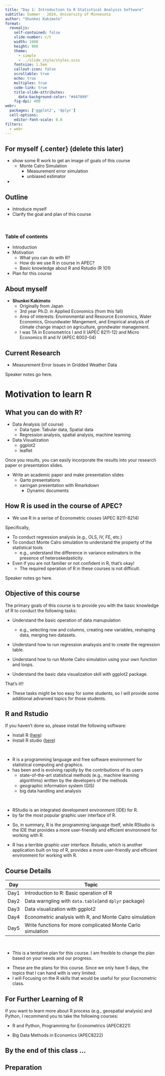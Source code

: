```yaml
---
title: "Day 1: Introduction to R Statistical Analysis Software"
subtitle: Summer - 2024, University of Minnesota
author: "Shunkei Kakimoto"
format: 
  revealjs:
    self-contained: false
    slide-number: c/t
    width: 1600
    height: 900
    theme: 
      - simple 
      - ../slide_style/styles.scss
    fontsize: 1.5em
    callout-icon: false
    scrollable: true
    echo: true
    multiplex: true
    code-link: true
    title-slide-attributes:
      data-background-color: "#447099"
    fig-dpi: 400
webr:
  packages: ['ggplot2', 'dplyr']
  cell-options:
    editor-font-scale: 0.8
filters:
  - webr
---
```


## For myself {.center} (delete this later)
+ show some R work to get an image of goals of this course
  + Monte Calro Simulation 
    + Measurement error simulation
    + unbiased estimator
+ 


## Outline {.center}

::: {.callout-important title="Objective of this slide deck"} 
+ Introduce myself
+ Clarify the goal and plan of this course
:::

<br>

### Table of contents
+ Introduction 
+ Motivation
  + What you can do with R?
  + How do we use R in course in APEC?
  + Basic knowledge about R and Rstudio (R 101)
+ Plan for this course


## About myself {.center}

+ **Shunkei Kakimoto**
  + Originally from Japan
  + 3rd year Ph.D. in Applied Economics (from this fall)
  + Area of interests: Environmental and Resource Economics, Water Economics, Groundwater Mangement, and Empirical analysis of climate change imapct on agriculture, grondwater management.
  + I was TA in Econometrics I and II (APEC 8211-12) and Micro Economics III and IV (APEC 8003-04)


## Current Research {.center}

+ Measurement Error Issues in Gridded Weather Data


::: {.notes}
Speaker notes go here.
:::


# Motivation to learn R 

## What you can do with R? {.center}

+ Data Analysis (of course)
  + Data type: Tabular data, Spatial data
  + Regression analysis, spatial analysis, machine learning

+ Data Visualization
  + ggplot2
  + leaflet

Once you results, you can easily incorporate the results into your research paper or presentation slides.

+ Write an academic paper and make presentation slides
  + Qarto presentations
  + xaringan presentation with Rmarkdown
    + Dynamic documents


## How R is used in the course of APEC?{.center}

+ We use R in a serise of Econometric couses (APEC 8211-8214)

Specifically, 

+ To conduct regression analysis (e.g., OLS, IV, FE, etc.)
+ To conduct Monte Calro simulation to understand the property of the statistical tools
  + e.g., understand the difference in variance estimators in the presence of heteroskedasticity. 

+ Even if you are not familier or not confident in R, that's okay!
  + The required operation of R in these courses is not difficult.

::: {.notes}
Speaker notes go here.
:::

## Objective of this course {.center}

The primary goals of this course is to provide you with the basic knowledge of R to conduct the following tasks:

::: {.callout-important title="Primary Goals"}
+ Understand the basic operation of data manupulation
  + e.g., selecting row and columns, creating new variables, reshaping data, merging two datasets.

+ Understand how to run regression analsysis and to create the regression table.

+ Understand how to run Monte Calro simulation using your own function and loops.

+ Understand the basic data visualization skill with ggplot2 package.
:::

That's it!!

::: {.notes}
+ These tasks might be too easy for some students, so I will provide some additional advanved topics for those students.
:::

## R and Rstudio {.center}

If you haven't done so, please install the following software:

+ Install R ([here](https://www.r-project.org/))
+ Install R studio ([here](https://posit.co/))

<br>

::: {.callout-tip title="What is R?"}
+ R is a programming language and free software environment for statistical computing and graphics.
+ has been and is evolving rapidly by the contributions of its users
  + state-of-the-art statistical methods (e.g., machine learning algorithms) written by the developers of the methods
  + geographic information system (GIS)
  + big data handling and analysis
:::

<br>

::: {.callout-tip title="What is Rstudio?"}
+ RStudio is an integrated development environment (IDE) for R. 
+ by far the most popular graphic user interface of R.
:::

+ So, in summary, R is the programming language itself, while RStudio is the IDE that provides a more user-friendly and efficient environment for working with R.

::: {.notes}

+ R has a terrible graphic user interface. Rstudio, which is another application built on top of R, provides a more user-friendly and efficient environment for working with R.
:::



## Course Details {.center}

| Day  | Topic  |
|--------|--------|
| Day1  | Introduction to R: Basic operation of R   |
| Day2   | Data warngling with `data.table`(and `dplyr` package)  |
| Day3 | Data visualization with ggplot2   |
| Day4 | Econometric analysis with R, and Monte Calro simulation  |
| Day5 | Write functions for more complicated Monte Carlo simulation
<!-- : Schedule {.striped .hover} -->

<br>

+ This is a tentative plan for this course. I am frexible to change the plan based on your needs and our progress.

<!-- + I use slides to proceed my lecture.
  + On the slides, we can run R codes and see the outputs.

+ After of the each chunk of the lecture, we will do exercise problems together. -->


::: {.notes}
+ These are the plans for this course. Since we only have 5 days, the topics that I can hand with is very limited. 
+ I will Focusing on the R skills that would be useful for your Eocnometric class. 
:::

## For Further Learning of R {.center}

If you want to learn more about R process (e.g., geospatial analysis) and Python, I recommend you to take the following courses:

+ R and Python, Programming for Econometrics (APEC8221) 

+ Big Data Methods in
Economics (APEC8222)


## By the end of this class ...



## Preparation 









